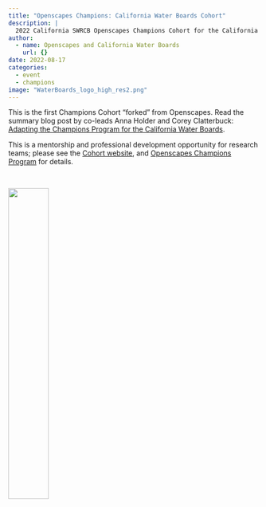 ```yaml
---
title: "Openscapes Champions: California Water Boards Cohort"
description: |
  2022 California SWRCB Openscapes Champions Cohort for the California State Water Resources Control Board (SWRCB, "Water Boards"), with staff participation from the Office of Information Management and Analysis (OIMA) and the Division of Water Quality (DWQ)
author:
  - name: Openscapes and California Water Boards
    url: {}
date: 2022-08-17
categories:
  - event 
  - champions
image: "WaterBoards_logo_high_res2.png"   
---
```


This is the first Champions Cohort "forked" from Openscapes. Read the summary blog post by co-leads Anna Holder and Corey Clatterbuck: [Adapting the Champions Program for the California Water Boards](https://www.openscapes.org/blog/2022/12/02/swrcb-2022/).

This is a mentorship and professional development opportunity for research teams; please see the [Cohort website](https://openscapes.github.io/2022-swrcb/), and [Openscapes Champions Program](https://www.openscapes.org/champions/) for details.

<br>

![](WaterBoards_logo_high_res2.png){width="40%" fig-align="center"}
